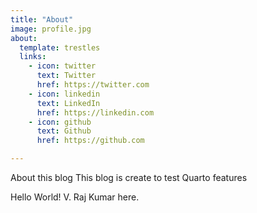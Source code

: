 ```yaml
---
title: "About"
image: profile.jpg
about:
  template: trestles
  links:
    - icon: twitter
      text: Twitter
      href: https://twitter.com
    - icon: linkedin
      text: LinkedIn
      href: https://linkedin.com
    - icon: github
      text: Github
      href: https://github.com

---
```


About this blog
This blog is create to test Quarto features

Hello World! V. Raj Kumar here.